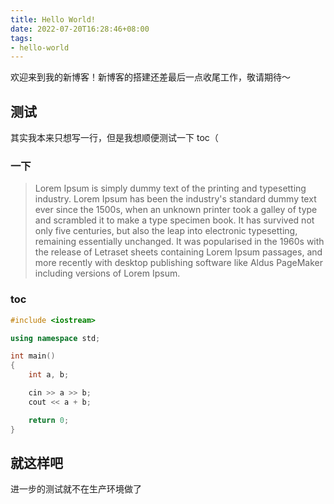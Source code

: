 ```yaml
---
title: Hello World!
date: 2022-07-20T16:28:46+08:00
tags:
- hello-world
---
```


欢迎来到我的新博客！新博客的搭建还差最后一点收尾工作，敬请期待～

<Excerpt />

## 测试

其实我本来只想写一行，但是我想顺便测试一下 toc（

### 一下

> Lorem Ipsum is simply dummy text of the printing and typesetting industry. Lorem Ipsum has been the industry's standard dummy text ever since the 1500s, when an unknown printer took a galley of type and scrambled it to make a type specimen book. It has survived not only five centuries, but also the leap into electronic typesetting, remaining essentially unchanged. It was popularised in the 1960s with the release of Letraset sheets containing Lorem Ipsum passages, and more recently with desktop publishing software like Aldus PageMaker including versions of Lorem Ipsum.

### toc

```cpp
#include <iostream>

using namespace std;

int main()
{
    int a, b;

    cin >> a >> b;
    cout << a + b;

    return 0;
}
```

## 就这样吧

进一步的测试就不在生产环境做了
